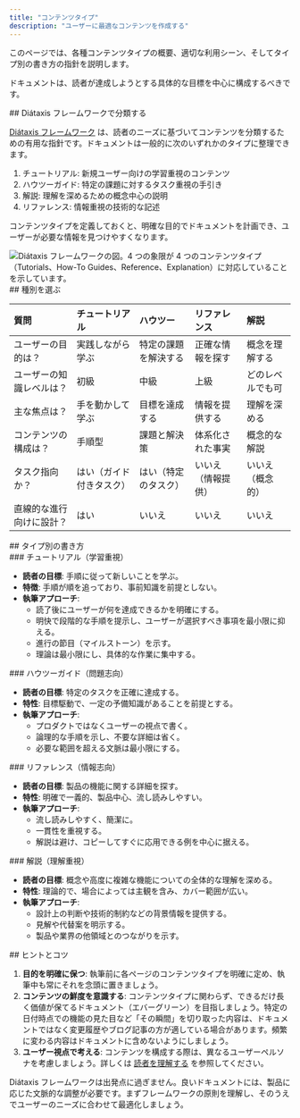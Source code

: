 ```yaml
---
title: "コンテンツタイプ"
description: "ユーザーに最適なコンテンツを作成する"
---
```


<Tip>
  このページでは、各種コンテンツタイプの概要、適切な利用シーン、そしてタイプ別の書き方の指針を説明します。
</Tip>

ドキュメントは、読者が達成しようとする具体的な目標を中心に構成するべきです。

<div id="categorize-using-the-ditaxis-framework">
  ## Diátaxis フレームワークで分類する
</div>

[Diátaxis フレームワーク](https://diataxis.fr) は、読者のニーズに基づいてコンテンツを分類するための有用な指針です。ドキュメントは一般的に次のいずれかのタイプに整理できます。

1. チュートリアル: 新規ユーザー向けの学習重視のコンテンツ
2. ハウツーガイド: 特定の課題に対するタスク重視の手引き
3. 解説: 理解を深めるための概念中心の説明
4. リファレンス: 情報重視の技術的な記述

コンテンツタイプを定義しておくと、明確な目的でドキュメントを計画でき、ユーザーが必要な情報を見つけやすくなります。

<Frame>
  <img src="/images/guides/best-practices/diataxis.webp" alt="Diátaxis フレームワークの図。4 つの象限が 4 つのコンテンツタイプ（Tutorials、How-To Guides、Reference、Explanation）に対応していることを示しています。" />
</Frame>

<div id="picking-a-type">
  ## 種別を選ぶ
</div>

| 質問                           | チュートリアル         | ハウツー              | リファレンス          | 解説                  |
|:-----------------------------|:---------------------|:---------------------|:---------------------|:---------------------|
| ユーザーの目的は？             | 実践しながら学ぶ       | 特定の課題を解決する   | 正確な情報を探す       | 概念を理解する        |
| ユーザーの知識レベルは？       | 初級                  | 中級                  | 上級                  | どのレベルでも可      |
| 主な焦点は？                   | 手を動かして学ぶ       | 目標を達成する         | 情報を提供する         | 理解を深める          |
| コンテンツの構成は？           | 手順型                 | 課題と解決策           | 体系化された事実       | 概念的な解説          |
| タスク指向か？                 | はい（ガイド付きタスク） | はい（特定のタスク）   | いいえ（情報提供）     | いいえ（概念的）       |
| 直線的な進行向けに設計？       | はい                   | いいえ                | いいえ                | いいえ                |

<div id="writing-for-each-type">
  ## タイプ別の書き方
</div>

<div id="tutorials-learning-oriented">
  ### チュートリアル（学習重視）
</div>

* **読者の目標**: 手順に従って新しいことを学ぶ。
* **特徴**: 手順が順を追っており、事前知識を前提としない。
* **執筆アプローチ**:
  * 読了後にユーザーが何を達成できるかを明確にする。
  * 明快で段階的な手順を提示し、ユーザーが選択すべき事項を最小限に抑える。
  * 進行の節目（マイルストーン）を示す。
  * 理論は最小限にし、具体的な作業に集中する。

<div id="how-to-guides-problem-oriented">
  ### ハウツーガイド（問題志向）
</div>

* **読者の目標**: 特定のタスクを正確に達成する。
* **特性**: 目標駆動で、一定の予備知識があることを前提とする。
* **執筆アプローチ**:
  * プロダクトではなくユーザーの視点で書く。
  * 論理的な手順を示し、不要な詳細は省く。
  * 必要な範囲を超える文脈は最小限にする。

<div id="reference-information-oriented">
  ### リファレンス（情報志向）
</div>

* **読者の目標**: 製品の機能に関する詳細を探す。
* **特性**: 明確で一義的、製品中心、流し読みしやすい。
* **執筆アプローチ**:
  * 流し読みしやすく、簡潔に。
  * 一貫性を重視する。
  * 解説は避け、コピーしてすぐに応用できる例を中心に据える。

<div id="explanation-understanding-oriented">
  ### 解説（理解重視）
</div>

* **読者の目標**: 概念や高度に複雑な機能についての全体的な理解を深める。
* **特性**: 理論的で、場合によっては主観を含み、カバー範囲が広い。
* **執筆アプローチ**:
  * 設計上の判断や技術的制約などの背景情報を提供する。
  * 見解や代替案を明示する。
  * 製品や業界の他領域とのつながりを示す。

<div id="tips-and-tricks">
  ## ヒントとコツ
</div>

1. **目的を明確に保つ**: 執筆前に各ページのコンテンツタイプを明確に定め、執筆中も常にそれを念頭に置きましょう。
2. **コンテンツの鮮度を意識する**: コンテンツタイプに関わらず、できるだけ長く価値が保てるドキュメント（エバーグリーン）を目指しましょう。特定の日付時点での機能の見た目など「その瞬間」を切り取った内容は、ドキュメントではなく変更履歴やブログ記事の方が適している場合があります。頻繁に変わる内容はドキュメントに含めないようにしましょう。
3. **ユーザー視点で考える**: コンテンツを構成する際は、異なるユーザーペルソナを考慮しましょう。詳しくは [読者を理解する](/ja/guides/understand-your-audience) を参照してください。

Diátaxis フレームワークは出発点に過ぎません。良いドキュメントには、製品に応じた文脈的な調整が必要です。まずフレームワークの原則を理解し、そのうえでユーザーのニーズに合わせて最適化しましょう。
